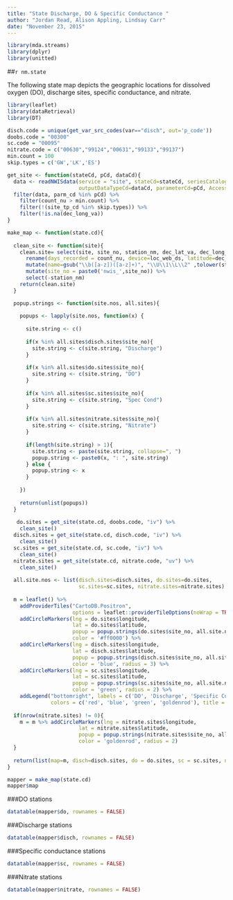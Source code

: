```yaml
---
title: "State Discharge, DO & Specific Conductance "
author: "Jordan Read, Alison Appling, Lindsay Carr"
date: "November 23, 2015"
---
```

  
```r
library(mda.streams)
library(dplyr)
library(unitted)
```

##`r nm.state`

The following state map depicts the geographic locations for dissolved oxygen (DO), discharge sites, specific conductance, and nitrate. 

```r
library(leaflet)
library(dataRetrieval)
library(DT)

disch.code = unique(get_var_src_codes(var=="disch", out='p_code'))
doobs.code = "00300"
sc.code = "00095"
nitrate.code = c("00630","99124","00631","99133","99137")  
min.count = 100
skip.types = c('GW','LK','ES')

get_site <- function(stateCd, pCd, dataCd){
  data <- readNWISdata(service = "site", stateCd=stateCd, seriesCatalogOutput="true", 
                       outputDataTypeCd=dataCd, parameterCd=pCd, Access="3")
  filter(data, parm_cd %in% pCd) %>% 
    filter(count_nu > min.count) %>% 
    filter(!(site_tp_cd %in% skip.types)) %>% 
    filter(!is.na(dec_long_va))
}

make_map <- function(state.cd){
  
  clean_site <- function(site){
    clean.site= select(site, site_no, station_nm, dec_lat_va, dec_long_va, loc_web_ds, begin_date, end_date, count_nu) %>%
      rename(days_recorded = count_nu, device=loc_web_ds, latitude=dec_lat_va, longitude=dec_long_va) %>% 
      mutate(name=gsub("\\b([a-z])([a-z]+)", "\\U\\1\\L\\2" ,tolower(station_nm), perl=TRUE)) %>% 
      mutate(site_no = paste0('nwis_',site_no)) %>% 
      select(-station_nm) 
    return(clean.site)
  }

  popup.strings <- function(site.nos, all.sites){
    
    popups <- lapply(site.nos, function(x) {
    
      site.string <- c()
      
      if(x %in% all.sites$disch.sites$site_no){
        site.string <- c(site.string, "Discharge")
      } 
      
      if(x %in% all.sites$do.sites$site_no){
        site.string <- c(site.string, "DO")
      }
      
      if(x %in% all.sites$sc.sites$site_no){
        site.string <- c(site.string, "Spec Cond")
      }
      
      if(x %in% all.sites$nitrate.sites$site_no){
        site.string <- c(site.string, "Nitrate")
      }
      
      if(length(site.string) > 1){
        site.string <- paste(site.string, collapse=", ")
        popup.string <- paste0(x, ": ", site.string)
      } else {
        popup.string <- x
      }
  
    })
 
    return(unlist(popups))
  } 
  
   do.sites = get_site(state.cd, doobs.code, "iv") %>% 
    clean_site()
  disch.sites = get_site(state.cd, disch.code, "iv") %>% 
    clean_site()
  sc.sites = get_site(state.cd, sc.code, "iv") %>% 
    clean_site()
  nitrate.sites = get_site(state.cd, nitrate.code, "uv") %>% 
    clean_site()
  
  all.site.nos <- list(disch.sites=disch.sites, do.sites=do.sites, 
                       sc.sites=sc.sites, nitrate.sites=nitrate.sites)
  
  m = leaflet() %>% 
    addProviderTiles("CartoDB.Positron",
                     options = leaflet::providerTileOptions(noWrap = TRUE)) %>% 
    addCircleMarkers(lng = do.sites$longitude, 
                     lat = do.sites$latitude, 
                     popup = popup.strings(do.sites$site_no, all.site.nos), 
                     color = '#ff0000') %>% 
    addCircleMarkers(lng = disch.sites$longitude, 
                     lat = disch.sites$latitude, 
                     popup = popup.strings(disch.sites$site_no, all.site.nos), 
                     color = 'blue', radius = 3) %>% 
    addCircleMarkers(lng = sc.sites$longitude, 
                     lat = sc.sites$latitude, 
                     popup = popup.strings(sc.sites$site_no, all.site.nos), 
                     color = 'green', radius = 2) %>% 
    addLegend("bottomright", labels = c('DO', 'Discharge', 'Specific Conductance', 'Nitrate'), 
              colors = c('red', 'blue', 'green', 'goldenrod'), title = 'Metabolism Site Types')
  
  if(nrow(nitrate.sites) != 0){
    m = m %>% addCircleMarkers(lng = nitrate.sites$longitude, 
                       lat = nitrate.sites$latitude, 
                       popup = popup.strings(nitrate.sites$site_no, all.site.nos), 
                       color = 'goldenrod', radius = 2) 
  }
    
  return(list(map=m, disch=disch.sites, do = do.sites, sc = sc.sites, nitrate = nitrate.sites))
}
```

```r
mapper = make_map(state.cd)
mapper$map
```

###DO stations
```r
datatable(mapper$do, rownames = FALSE)
```

###Discharge stations
```r
datatable(mapper$disch, rownames = FALSE)
```

###Specific conductance stations
```r
datatable(mapper$sc, rownames = FALSE)
```

###Nitrate stations
```r
datatable(mapper$nitrate, rownames = FALSE)
```
